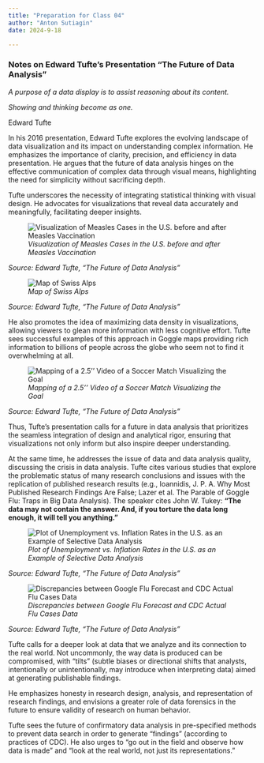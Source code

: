 ---
title: "Preparation for Class 04"
author: "Anton Sutiagin"
date: 2024-9-18

---

### Notes on Edward Tufte’s Presentation “The Future of Data Analysis”



:::{.text-right}
*A purpose of a data display is to assist reasoning about its content.*

*Showing and thinking become as one.*

Edward Tufte
:::


In his 2016 presentation, Edward Tufte explores the evolving landscape of data visualization and its impact on understanding complex information. He emphasizes the importance of clarity, precision, and efficiency in data presentation. He argues that the future of data analysis hinges on the effective communication of complex data through visual means, highlighting the need for simplicity without sacrificing depth.

Tufte underscores the necessity of integrating statistical thinking with visual design. He advocates for visualizations that reveal data accurately and meaningfully, facilitating deeper insights.


![*Visualization of Measles Cases in the U.S. before and after Measles Vaccination*](images/Measles.png)


*Source: Edward Tufte, "The Future of Data Analysis"*


![*Map of Swiss Alps*](images/Swiss-Alps.png)


*Source: Edward Tufte, "The Future of Data Analysis"*


He also promotes the idea of maximizing data density in visualizations, allowing viewers to glean more information with less cognitive effort. Tufte sees successful examples of this approach in Goggle maps providing rich information to billions of people across the globe who seem not to find it overwhelming at all.

![*Mapping of a 2.5’’ Video of a Soccer Match Visualizing the Goal*](images/Soccer.png)

*Source: Edward Tufte, "The Future of Data Analysis"*


Thus, Tufte's presentation calls for a future in data analysis that prioritizes the seamless integration of design and analytical rigor, ensuring that visualizations not only inform but also inspire deeper understanding.


At the same time, he addresses the issue of data and data analysis quality, discussing the crisis in data analysis. Tufte cites various studies that explore the problematic status of many research conclusions and issues with the replication of published research results (e.g., Ioannidis, J. P. A. Why Most Published Research Findings Are False; Lazer et al. The Parable of Goggle Flu: Traps in Big Data Analysis). The speaker cites John W. Tukey: **“The data may not contain the answer. And, if you torture the data long enough, it will tell you anything.”**


![*Plot of Unemployment vs. Inflation Rates in the U.S. as an Example of Selective Data Analysis*](images/Unemployment-Inflation.png)

*Source: Edward Tufte, "The Future of Data Analysis"*


![*Discrepancies between Google Flu Forecast and CDC Actual Flu Cases Data*](images/Flu.png)

*Source: Edward Tufte, "The Future of Data Analysis"*


Tufte calls for a deeper look at data that we analyze and its connection to the real world. Not uncommonly, the way data is produced can be compromised, with “tilts” (subtle biases or directional shifts that analysts, intentionally or unintentionally, may introduce when interpreting data) aimed at generating publishable findings.

He emphasizes honesty in research design, analysis, and representation of research findings, and envisions a greater role of data forensics in the future to ensure validity of research on human behavior. 

Tufte sees the future of confirmatory data analysis in pre-specified methods to prevent data search in order to generate “findings” (according to practices of CDC). He also urges to “go out in the field and observe how data is made” and “look at the real world, not just its representations.”

